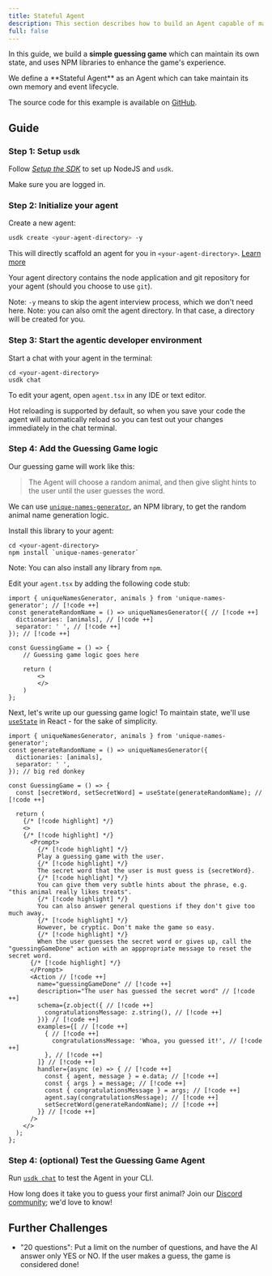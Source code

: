 ```yaml
---
title: Stateful Agent
description: This section describes how to build an Agent capable of maintaining its own state.
full: false
---
```


In this guide, we build a **simple guessing game** which can maintain its own state, and uses NPM libraries to enhance the game's experience.

<Callout>
We define a **Stateful Agent** as an Agent which can take maintain its own memory and event lifecycle.
</Callout>

The source code for this example is available on [GitHub](https://github.com/UpstreetAI/usdk-examples/tree/main/guessingGame).

## Guide

### Step 1: Setup `usdk`

Follow _[Setup the SDK](/install)_ to set up NodeJS and `usdk`.

Make sure you are logged in.

### Step 2: Initialize your agent

Create a new agent:

```bash
usdk create <your-agent-directory> -y
```

This will directly scaffold an agent for you in `<your-agent-directory>`. [Learn more](/create-an-agent#file-structure)

Your agent directory contains the node application and git repository for your agent (should you choose to use `git`).

Note: `-y` means to skip the agent interview process, which we don't need here.
Note: you can also omit the agent directory. In that case, a directory will be created for you.

### Step 3: Start the agentic developer environment

Start a chat with your agent in the terminal:

```
cd <your-agent-directory>
usdk chat
```

To edit your agent, open `agent.tsx` in any IDE or text editor.

Hot reloading is supported by default, so when you save your code the agent will automatically reload so you can test out your changes immediately in the chat terminal.

### Step 4: Add the Guessing Game logic

Our guessing game will work like this:

> The Agent will choose a random animal, and then give slight hints to the user until the user guesses the word.

We can use [`unique-names-generator`](https://www.npmjs.com/package/unique-names-generator), an NPM library, to get the random animal name generation logic.

Install this library to your agent:

```
cd <your-agent-directory>
npm install `unique-names-generator`
```

Note: You can also install any library from `npm`.

Edit your `agent.tsx` by adding the following code stub:

```tsx
import { uniqueNamesGenerator, animals } from 'unique-names-generator'; // [!code ++]
const generateRandomName = () => uniqueNamesGenerator({ // [!code ++]
  dictionaries: [animals], // [!code ++]
  separator: ' ', // [!code ++]
}); // [!code ++]

const GuessingGame = () => {
    // Guessing game logic goes here

    return (
        <>
        </>
    )
};
```

Next, let's write up our guessing game logic! To maintain state, we'll use [`useState`](https://react.dev/reference/react/useState) in React - for the sake of simplicity.

```tsx
import { uniqueNamesGenerator, animals } from 'unique-names-generator';
const generateRandomName = () => uniqueNamesGenerator({
  dictionaries: [animals],
  separator: ' ',
}); // big red donkey

const GuessingGame = () => {
  const [secretWord, setSecretWord] = useState(generateRandomName); // [!code ++]

  return (
    {/* [!code highlight] */} 
    <>
    {/* [!code highlight] */} 
      <Prompt>
        {/* [!code highlight] */} 
        Play a guessing game with the user.
        {/* [!code highlight] */} 
        The secret word that the user is must guess is {secretWord}.
        {/* [!code highlight] */} 
        You can give them very subtle hints about the phrase, e.g. "this animal really likes treats".
        {/* [!code highlight] */} 
        You can also answer general questions if they don't give too much away.
        {/* [!code highlight] */} 
        However, be cryptic. Don't make the game so easy.
        {/* [!code highlight] */} 
        When the user guesses the secret word or gives up, call the "guessingGameDone" action with an apppropriate message to reset the secret word.
      {/* [!code highlight] */}
      </Prompt> 
      <Action // [!code ++]
        name="guessingGameDone" // [!code ++]
        description="The user has guessed the secret word" // [!code ++]
        schema={z.object({ // [!code ++]
          congratulationsMessage: z.string(), // [!code ++]
        })} // [!code ++]
        examples={[ // [!code ++]
          { // [!code ++]
            congratulationsMessage: 'Whoa, you guessed it!', // [!code ++]
          }, // [!code ++]
        ]} // [!code ++]
        handler={async (e) => { // [!code ++]
          const { agent, message } = e.data; // [!code ++]
          const { args } = message; // [!code ++]
          const { congratulationsMessage } = args; // [!code ++]
          agent.say(congratulationsMessage); // [!code ++]
          setSecretWord(generateRandomName); // [!code ++]
        }} // [!code ++]
      />
    </>
  );
};
```

### Step 4: (optional) Test the Guessing Game Agent

Run [`usdk chat`](/test-your-agent) to test the Agent in your CLI.

How long does it take you to guess your first animal? Join our [Discord community](https://upstreet.ai/usdk-discord); we'd love to know!

## Further Challenges

- "20 questions": Put a limit on the number of questions, and have the AI answer only YES or NO. If the user makes a guess, the game is considered done!
